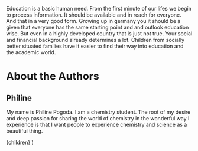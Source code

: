 
Education is a basic human need. From the first minute of our lifes we begin to process information. It should be available and in reach for everyone. And that in a very good form.
Growing up in germany you it should be a given that everyone has the same starting point and and outlook education wise. But even in a highly developed country that is just not true. Your social and financial background already determines a lot. 
Children from socially better situated families have it easier to find their way into education and the academic world. 
# About the Authors
## Philine
My name is Philine Pogoda. I am a chemistry student. The root of my desire and deep passion for sharing the world of chemistry in the wonderful way I experience is that
I want people to experience chemistry and science as a beautiful thing. 



  <LayoutPostWrapper pageIdx={5} title="About" date="2022-08-27">
    {children}
  </LayoutPostWrapper>
)

